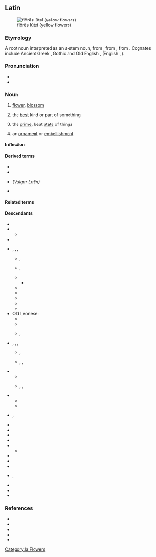 ==Latin==
[[Image:Gagea probably bohemica seglea.JPG|thumb|flōrēs lūteī (yellow flowers)]]

===Etymology===
{{PIE root|la|bʰleh₃}}
A root noun interpreted as an ''s''-stem noun, from {{der|la|itc-pro|*flōs}}, from {{der|la|ine-pro|*bʰleh₃-s||flower, blossom}}, from {{m|ine-pro|*bʰleh₃-||to bloom}}. Cognates include Ancient Greek {{m|grc|φύλλον}}, Gothic {{m|got|sc=Goth|𐌱𐌻𐍉𐌼𐌰}} and Old English {{m|ang|blōstm}}, {{m|ang|blæd||leaf}} (English {{m|en|blossom}}, {{m|en|blade}}).

===Pronunciation===
* {{la-IPA|flōs}}
* {{audio|la-cls-flos.ogg|Audio (Classical)|lang=la}}

===Noun===
{{la-noun|flōs|flōris|m|third}}

# [[flower]], [[blossom]]
# {{lb|la|figuratively}} the [[best]] kind or part of something
# {{lb|la|figuratively}} the [[prime]]; best [[state]] of things
# {{lb|la|figuratively}} an [[ornament]] or [[embellishment]]

====Inflection====
{{la-decl-3rd|flōs|flōr}}

====Derived terms====
* {{l|la|flōreō}}
* {{l|la|flōreus}}
* {{l|la|*flōriculus}} ''(Vulgar Latin)''
* {{l|la|flōsculus}}

====Related terms====
{{rel3|lang=la|{{l|la|Flōra}}
|{{l|la|flōrālia}}
|{{l|la|flōrēns}}
|{{l|la|flōrenter}}
|{{l|la|flōrentes}}
|{{l|la|flōrescō}}
|{{l|la|flōreus}}
|{{l|la|flōricomus}}
|{{l|la|flōridē}}
|{{l|la|flōridulus}}
|{{l|la|flōrifer}}
|{{l|la|flōrigenus}}
|{{l|la|flōriger}}
|{{l|la|flōritiō}}
|{{l|la|flōrōsus}}
|{{l|la|flōrulentus}}
|{{l|la|flosculē}}
|{{l|la|flosculus}}
}}

====Descendants====
{{top3}}
* {{desc|an|flor}}
* {{desc|eo|floro}}
** {{desc|io|floro}}
* {{desc|ia|flor}}
* {{desc|fro|flor}}, {{l|fro|fleur}}, {{l|fro|flour}}, {{l|fro|flur}}
** {{desc|kw|flour}}, {{l|kw|flowr}}
** {{desc|en|flower}}, {{l|en|flourish}}
** {{desc|fr|fleur}}
*** {{desc|ht|flè}}
** {{desc|ga|plúr}}
** {{desc|nrf|flieur}}
** {{desc|sco|flour}}
** {{desc|gd|flùr}}
** {{desc|wa|fleur}}
* Old Leonese:
** {{desc|ast|flor}}
** {{desc|ext|frol}}
** {{desc|mwl|frol}}, {{l|mwl|flor}}
* {{desc|roa-opt|flor}}, {{l|roa-opt|fror}}, {{l|roa-opt|frol}}, {{l|roa-opt|*chor}}
** {{desc|gl|flor}}, {{l|gl|chor}}
** {{desc|pt|flor}}, {{l|pt|frol}}, {{l|pt|chor}}
* {{desc|pro|flor}}
** {{desc|ca|flor}}
** {{desc|oc|flor}}, {{l|oc|flour}}, {{l|oc|hlor}}
* {{desc|osp|flor}}
** {{desc|lad|flor}}
** {{desc|es|flor}}
* {{desc|rup|floari}}, {{l|rup|floarã}}
* {{desc|co|fiore}}
* {{desc|dlm|fiaur}}
* {{desc|fur|flôr}}
* {{desc|ist|fiuri}}
* {{desc|it|fiore}}
** {{desc|mt|fjura}}
* {{desc|rgn|fjór}}
* {{desc|ro|floare}}
* {{desc|rm|flur}}
* {{desc|sc|fiòre}}, {{l|sc|flore}}
* {{desc|scn|ciuri}}
* {{desc|sv|flor}}
* {{desc|vec|fior}}
{{bottom}}

===References===
* {{R:L&S}}
* {{R:Elementary Lewis}}
* {{R:du Cange}}
* {{R:Gaffiot}}
* {{R:M&A}}

[[Category:la:Flowers]]